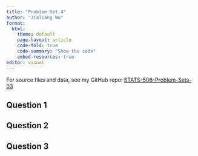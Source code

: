 ```yaml
---
title: "Problem Set 4"
author: "Jialiang Wu"
format:
  html:
    theme: default
    page-layout: article
    code-fold: true
    code-summary: "Show the code"
    embed-resources: true
editor: visual
---
```



For source files and data, see my GitHub repo: [STATS-506-Problem-Sets-03](https://github.com/CrispyShyYi/STATS-506-Problem-Sets/tree/main/set-3)

## Question 1


\newpage

## Question 2


\newpage

## Question 3